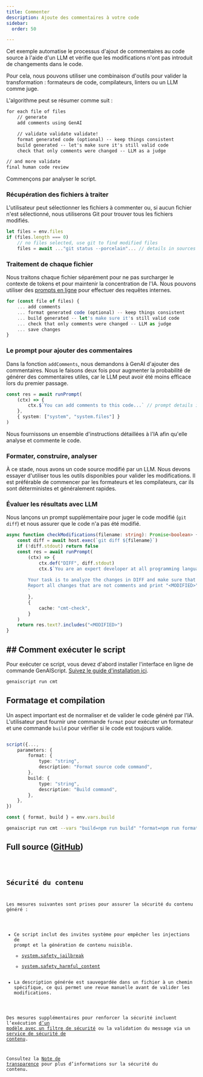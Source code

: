 ```yaml
---
title: Commenter
description: Ajoute des commentaires à votre code
sidebar:
  order: 50

---
```



Cet exemple automatise le processus d'ajout de commentaires au code source à l'aide d'un LLM
et vérifie que les modifications n'ont pas introduit de changements dans le code.

Pour cela, nous pouvons utiliser une combinaison d'outils pour valider la transformation : formateurs de code,
compilateurs, linters ou un LLM comme juge.

L'algorithme peut se résumer comme suit :

```txt
for each file of files
    // generate
    add comments using GenAI

    // validate validate validate!
    format generated code (optional) -- keep things consistent
    build generated -- let's make sure it's still valid code
    check that only comments were changed -- LLM as a judge

// and more validate
final human code review
```

Commençons par analyser le script.

### Récupération des fichiers à traiter

L'utilisateur peut sélectionner les fichiers à commenter ou, si aucun fichier n'est sélectionné, nous utiliserons Git pour trouver tous les fichiers modifiés.

```ts
let files = env.files
if (files.length === 0)
    // no files selected, use git to find modified files
    files = await ..."git status --porcelain"... // details in sources
```

### Traitement de chaque fichier

Nous traitons chaque fichier séparément pour ne pas surcharger le contexte de tokens et pour maintenir la concentration de l'IA. Nous pouvons utiliser des [prompts en ligne](../../reference/scripts/inline-prompts/) pour effectuer des requêtes internes.

```ts
for (const file of files) {
    ... add comments
    ... format generated code (optional) -- keep things consistent
    ... build generated -- let's make sure it's still valid code
    ... check that only comments were changed -- LLM as judge
    ... save changes
}
```

### Le prompt pour ajouter des commentaires

Dans la fonction `addComments`, nous demandons à GenAI d'ajouter des commentaires.
Nous le faisons deux fois pour augmenter la probabilité de générer des commentaires utiles,
car le LLM peut avoir été moins efficace lors du premier passage.

```ts
const res = await runPrompt(
    (ctx) => {
        ctx.$`You can add comments to this code...` // prompt details in sources
    },
    { system: ["system", "system.files"] }
)
```

Nous fournissons un ensemble d'instructions détaillées à l'IA afin qu'elle analyse et commente le code.

### Formater, construire, analyser

À ce stade, nous avons un code source modifié par un LLM. Nous devons essayer d'utiliser tous les outils disponibles pour valider les modifications. Il est préférable de commencer par les formateurs et les compilateurs, car ils sont déterministes et généralement rapides.

### Évaluer les résultats avec LLM

Nous lançons un prompt supplémentaire pour juger le code modifié (`git diff`) et nous assurer que le code n'a pas été modifié.

```ts
async function checkModifications(filename: string): Promise<boolean> {
    const diff = await host.exec(`git diff ${filename}`)
    if (!diff.stdout) return false
    const res = await runPrompt(
        (ctx) => {
            ctx.def("DIFF", diff.stdout)
            ctx.$`You are an expert developer at all programming languages.
        
        Your task is to analyze the changes in DIFF and make sure that only comments are modified. 
        Report all changes that are not comments and print "<MODIFIED>".
        `
        },
        {
            cache: "cmt-check",
        }
    )
    return res.text?.includes("<MODIFIED>")
}
```

## ## Comment exécuter le script

Pour exécuter ce script, vous devez d'abord installer l'interface en ligne de commande GenAIScript. [Suivez le guide d'installation ici](https://microsoft.github.io/genaiscript/getting-started/installation).

```sh
genaiscript run cmt
```

## Formatage et compilation

Un aspect important est de normaliser et de valider le code généré par l'IA. L'utilisateur peut fournir une commande `format` pour exécuter un formateur
et une commande `build` pour vérifier si le code est toujours valide.

```ts

script({...,
    parameters: {
        format: {
            type: "string",
            description: "Format source code command",
        },
        build: {
            type: "string",
            description: "Build command",
        },
    },
})

const { format, build } = env.vars.build
```

```sh
genaiscript run cmt --vars "build=npm run build" "format=npm run format"
```

## Full source ([GitHub](https://github.com/microsoft/genaiscript/blob/main/samples/sample/genaisrc/samples/cmt.genai.mts))

<Code code={source} wrap={true} lang="ts" title="cmt.genai.mts" />

## Sécurité du contenu

Les mesures suivantes sont prises pour assurer la sécurité du contenu généré :

* Ce script inclut des invites système pour empêcher les injections de prompt et la génération de contenu nuisible.
  * [system.safety\_jailbreak](../../reference/scripts/system#systemsafety_jailbreak/)
  * [system.safety\_harmful\_content](../../reference/scripts/system#systemsafety_harmful_content/)
* La description générée est sauvegardée dans un fichier à un chemin spécifique, ce qui permet une revue manuelle avant de valider les modifications.

Des mesures supplémentaires pour renforcer la sécurité incluent l’exécution [d’un modèle avec un filtre de sécurité](https://learn.microsoft.com/en-us/azure/ai-services/openai/concepts/content-filter?tabs=warning%2Cuser-prompt%2Cpython-new)
ou la validation du message via un [service de sécurité de contenu](../../reference/scripts/content-safety/).

Consultez la [Note de transparence](../../reference/transparency-note/) pour plus d’informations sur la sécurité du contenu.
